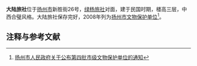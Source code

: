 {{文物保护单位
| 级别 = 市县级
| 省名 = 江苏省
| 市/县名 = 扬州市
| 图片 = 
| 名称 = 大陆旅社
| 编号 = 143
| 分类 = 近现代重要史迹及代表性建筑
| 时代 = 民国
| 所在 = 
| 登录 = 
}}
'''大陆旅社'''位于[[扬州市|扬州市]]新胜街26号，[[绿杨旅社|绿杨旅社]]对面，建于民国时期，楼高三层，中西合璧风格。大陆旅社保存完好，2008年列为[[扬州市文物保护单位|扬州市文物保护单位]]<ref>[http://www.yangzhou.gov.cn/gb/zwgk/zfwj/2008-01/1200641224.shtml 扬州市人民政府关于公布第四批市级文物保护单位的通知]{{dead link|date=2017年12月 |bot=InternetArchiveBot |fix-attempted=yes }}</ref>。

== 注释与参考文献 ==
<div class="references-small">
<references />
</div>